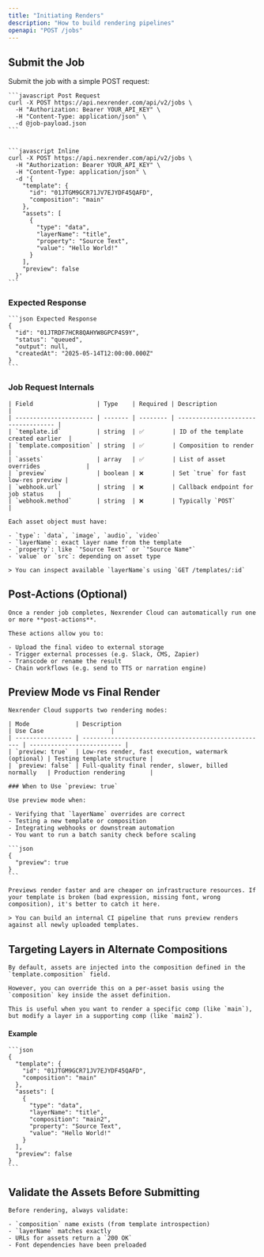 ```yaml
---
title: "Initiating Renders"
description: "How to build rendering pipelines"
openapi: "POST /jobs"
---
```


## Submit the Job
Submit the job with a simple POST request:

  <CodeGroup>

    ```javascript Post Request
    curl -X POST https://api.nexrender.com/api/v2/jobs \
      -H "Authorization: Bearer YOUR_API_KEY" \
      -H "Content-Type: application/json" \
      -d @job-payload.json
    ```

    
    ```javascript Inline
    curl -X POST https://api.nexrender.com/api/v2/jobs \
      -H "Authorization: Bearer YOUR_API_KEY" \
      -H "Content-Type: application/json" \
      -d '{
        "template": {
          "id": "01JTGM9GCR71JV7EJYDF45QAFD",
          "composition": "main"
        },
        "assets": [
          {
            "type": "data",
            "layerName": "title",
            "property": "Source Text",
            "value": "Hello World!"
          }
        ],
        "preview": false
      }'
    ```

  </CodeGroup>

  ### Expected Response

  <CodeGroup>

    ```json Expected Response
    {
      "id": "01JTRDF7HCR8QAHYW8GPCP4S9Y",
      "status": "queued",
      "output": null,
      "createdAt": "2025-05-14T12:00:00.000Z"
    }
    ```

  </CodeGroup>

### Job Request Internals

    | Field                  | Type    | Required | Description                         |
    | ---------------------- | ------- | -------- | ----------------------------------- |
    | `template.id`          | string  | ✅        | ID of the template created earlier  |
    | `template.composition` | string  | ✅        | Composition to render               |
    | `assets`               | array   | ✅        | List of asset overrides             |
    | `preview`              | boolean | ❌        | Set `true` for fast low-res preview |
    | `webhook.url`          | string  | ❌        | Callback endpoint for job status    |
    | `webhook.method`       | string  | ❌        | Typically `POST`                    |

    Each asset object must have:

    - `type`: `data`, `image`, `audio`, `video`
    - `layerName`: exact layer name from the template
    - `property`: like `"Source Text"` or `"Source Name"`
    - `value` or `src`: depending on asset type

    > You can inspect available `layerName`s using `GET /templates/:id`

## Post-Actions (Optional)
    Once a render job completes, Nexrender Cloud can automatically run one or more **post-actions**.

    These actions allow you to:

    - Upload the final video to external storage
    - Trigger external processes (e.g. Slack, CMS, Zapier)
    - Transcode or rename the result
    - Chain workflows (e.g. send to TTS or narration engine)

## Preview Mode vs Final Render
    Nexrender Cloud supports two rendering modes:

    | Mode             | Description                                          | Use Case                   |
    | ---------------- | ---------------------------------------------------- | -------------------------- |
    | `preview: true`  | Low-res render, fast execution, watermark (optional) | Testing template structure |
    | `preview: false` | Full-quality final render, slower, billed normally   | Production rendering       |

    ### When to Use `preview: true`

    Use preview mode when:

    - Verifying that `layerName` overrides are correct
    - Testing a new template or composition
    - Integrating webhooks or downstream automation
    - You want to run a batch sanity check before scaling

    ```json
    {
      "preview": true
    }
    ```

    Previews render faster and are cheaper on infrastructure resources. If your template is broken (bad expression, missing font, wrong composition), it's better to catch it here.

    > You can build an internal CI pipeline that runs preview renders against all newly uploaded templates.

## Targeting Layers in Alternate Compositions
    By default, assets are injected into the composition defined in the `template.composition` field.

    However, you can override this on a per-asset basis using the `composition` key inside the asset definition.

    This is useful when you want to render a specific comp (like `main`), but modify a layer in a supporting comp (like `main2`).

  #### Example

    ```json
    {
      "template": {
        "id": "01JTGM9GCR71JV7EJYDF45QAFD",
        "composition": "main"
      },
      "assets": [
        {
          "type": "data",
          "layerName": "title",
          "composition": "main2",
          "property": "Source Text",
          "value": "Hello World!"
        }
      ],
      "preview": false
    }
    ```

## Validate the Assets Before Submitting
    Before rendering, always validate:

    - `composition` name exists (from template introspection)
    - `layerName` matches exactly
    - URLs for assets return a `200 OK`
    - Font dependencies have been preloaded
